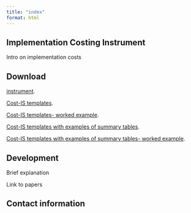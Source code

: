 ```yaml
---
title: "index"
format: html
---
```


## Implementation Costing Instrument

Intro on implementation costs


## Download

[instrument](https://github.com/Thomasina-Donovan/implementation-costing-instrument/raw/main/assets/instrument.xlsx).

[Cost-IS templates](https://github.com/Thomasina-Donovan/implementation-costing-instrument/raw/main/assets/Cost-IS_Templates_Blank.xlsx).

[Cost-IS templates- worked example](https://github.com/Thomasina-Donovan/implementation-costing-instrument/raw/main/assets/Cost-IS_Templates_WorkedExample.xlsx).

[Cost-IS templates with examples of summary tables](https://github.com/Thomasina-Donovan/implementation-costing-instrument/raw/main/assets/Cost-IS_Templates+SummaryTableExamples_Blank.xlsx).

[Cost-IS templates with examples of summary tables- worked example](https://github.com/Thomasina-Donovan/implementation-costing-instrument/raw/main/assets/Cost-IS_Templates+SummaryTableExamples_WorkedExample.xlsx).


## Development

Brief explanation

Link to papers


## Contact information
